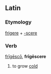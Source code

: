 ==Latin==
===Etymology===
[[frigere]] + [[-scere]]
===Verb===
[[frigesco|frīgēscō]], '''frīgēscere'''

#to grow [[cold]]